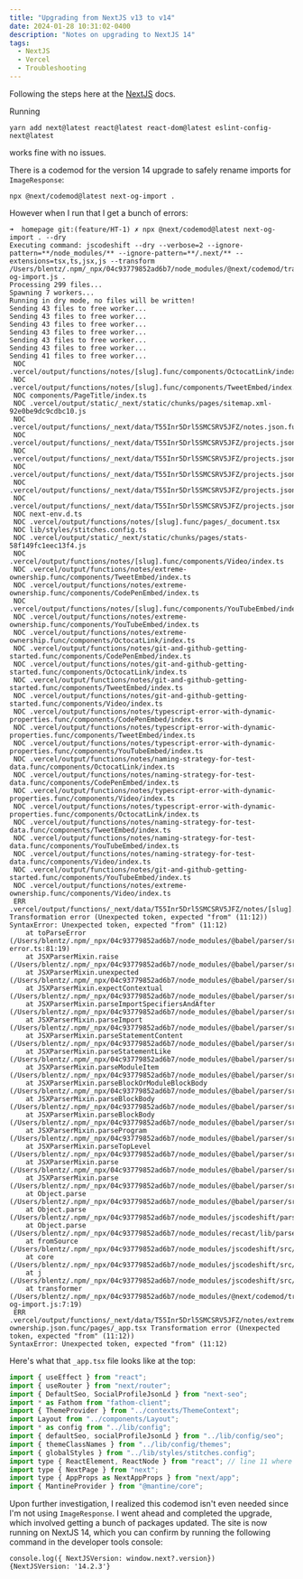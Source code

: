 ```yaml
---
title: "Upgrading from NextJS v13 to v14"
date: 2024-01-28 10:31:02-0400
description: "Notes on upgrading to NextJS 14"
tags:
  - NextJS
  - Vercel
  - Troubleshooting
---
```


Following the steps here at the [NextJS](https://nextjs.org/docs/app/building-your-application/upgrading/version-14) docs.

Running

```
yarn add next@latest react@latest react-dom@latest eslint-config-next@latest
```

works fine with no issues.

There is a codemod for the version 14 upgrade to safely rename imports for
`ImageResponse`:

```
npx @next/codemod@latest next-og-import .
```

However when I run that I get a bunch of errors:

```
➜  homepage git:(feature/HT-1) ✗ npx @next/codemod@latest next-og-import . --dry
Executing command: jscodeshift --dry --verbose=2 --ignore-pattern=**/node_modules/** --ignore-pattern=**/.next/** --extensions=tsx,ts,jsx,js --transform /Users/blentz/.npm/_npx/04c93779852ad6b7/node_modules/@next/codemod/transforms/next-og-import.js .
Processing 299 files...
Spawning 7 workers...
Running in dry mode, no files will be written!
Sending 43 files to free worker...
Sending 43 files to free worker...
Sending 43 files to free worker...
Sending 43 files to free worker...
Sending 43 files to free worker...
Sending 43 files to free worker...
Sending 41 files to free worker...
 NOC .vercel/output/functions/notes/[slug].func/components/OctocatLink/index.ts
 NOC .vercel/output/functions/notes/[slug].func/components/TweetEmbed/index.ts
 NOC components/PageTitle/index.ts
 NOC .vercel/output/static/_next/static/chunks/pages/sitemap.xml-92e0be9dc9cdbc10.js
 NOC .vercel/output/functions/_next/data/T55Inr5Drl5SMCSRV5JFZ/notes.json.func/components/YouTubeEmbed/index.ts
 NOC .vercel/output/functions/_next/data/T55Inr5Drl5SMCSRV5JFZ/projects.json.func/components/CodePenEmbed/index.ts
 NOC .vercel/output/functions/_next/data/T55Inr5Drl5SMCSRV5JFZ/projects.json.func/components/TweetEmbed/index.ts
 NOC .vercel/output/functions/_next/data/T55Inr5Drl5SMCSRV5JFZ/projects.json.func/components/Video/index.ts
 NOC .vercel/output/functions/_next/data/T55Inr5Drl5SMCSRV5JFZ/projects.json.func/components/YouTubeEmbed/index.ts
 NOC .vercel/output/functions/_next/data/T55Inr5Drl5SMCSRV5JFZ/projects.json.func/components/OctocatLink/index.ts
 NOC next-env.d.ts
 NOC .vercel/output/functions/notes/[slug].func/pages/_document.tsx
 NOC lib/styles/stitches.config.ts
 NOC .vercel/output/static/_next/static/chunks/pages/stats-58f149fc1eec13f4.js
 NOC .vercel/output/functions/notes/[slug].func/components/Video/index.ts
 NOC .vercel/output/functions/notes/extreme-ownership.func/components/TweetEmbed/index.ts
 NOC .vercel/output/functions/notes/extreme-ownership.func/components/CodePenEmbed/index.ts
 NOC .vercel/output/functions/notes/[slug].func/components/YouTubeEmbed/index.ts
 NOC .vercel/output/functions/notes/extreme-ownership.func/components/YouTubeEmbed/index.ts
 NOC .vercel/output/functions/notes/extreme-ownership.func/components/OctocatLink/index.ts
 NOC .vercel/output/functions/notes/git-and-github-getting-started.func/components/CodePenEmbed/index.ts
 NOC .vercel/output/functions/notes/git-and-github-getting-started.func/components/OctocatLink/index.ts
 NOC .vercel/output/functions/notes/git-and-github-getting-started.func/components/TweetEmbed/index.ts
 NOC .vercel/output/functions/notes/git-and-github-getting-started.func/components/Video/index.ts
 NOC .vercel/output/functions/notes/typescript-error-with-dynamic-properties.func/components/CodePenEmbed/index.ts
 NOC .vercel/output/functions/notes/typescript-error-with-dynamic-properties.func/components/TweetEmbed/index.ts
 NOC .vercel/output/functions/notes/typescript-error-with-dynamic-properties.func/components/YouTubeEmbed/index.ts
 NOC .vercel/output/functions/notes/naming-strategy-for-test-data.func/components/OctocatLink/index.ts
 NOC .vercel/output/functions/notes/naming-strategy-for-test-data.func/components/CodePenEmbed/index.ts
 NOC .vercel/output/functions/notes/typescript-error-with-dynamic-properties.func/components/Video/index.ts
 NOC .vercel/output/functions/notes/typescript-error-with-dynamic-properties.func/components/OctocatLink/index.ts
 NOC .vercel/output/functions/notes/naming-strategy-for-test-data.func/components/TweetEmbed/index.ts
 NOC .vercel/output/functions/notes/naming-strategy-for-test-data.func/components/YouTubeEmbed/index.ts
 NOC .vercel/output/functions/notes/naming-strategy-for-test-data.func/components/Video/index.ts
 NOC .vercel/output/functions/notes/git-and-github-getting-started.func/components/YouTubeEmbed/index.ts
 NOC .vercel/output/functions/notes/extreme-ownership.func/components/Video/index.ts
 ERR .vercel/output/functions/_next/data/T55Inr5Drl5SMCSRV5JFZ/notes/[slug].json.func/pages/_app.tsx Transformation error (Unexpected token, expected "from" (11:12))
SyntaxError: Unexpected token, expected "from" (11:12)
    at toParseError (/Users/blentz/.npm/_npx/04c93779852ad6b7/node_modules/@babel/parser/src/parse-error.ts:81:19)
    at JSXParserMixin.raise (/Users/blentz/.npm/_npx/04c93779852ad6b7/node_modules/@babel/parser/src/tokenizer/index.ts:1487:19)
    at JSXParserMixin.unexpected (/Users/blentz/.npm/_npx/04c93779852ad6b7/node_modules/@babel/parser/src/tokenizer/index.ts:1528:16)
    at JSXParserMixin.expectContextual (/Users/blentz/.npm/_npx/04c93779852ad6b7/node_modules/@babel/parser/src/parser/util.ts:107:12)
    at JSXParserMixin.parseImportSpecifiersAndAfter (/Users/blentz/.npm/_npx/04c93779852ad6b7/node_modules/@babel/parser/src/parser/statement.ts:3110:10)
    at JSXParserMixin.parseImport (/Users/blentz/.npm/_npx/04c93779852ad6b7/node_modules/@babel/parser/src/parser/statement.ts:3078:17)
    at JSXParserMixin.parseStatementContent (/Users/blentz/.npm/_npx/04c93779852ad6b7/node_modules/@babel/parser/src/parser/statement.ts:587:25)
    at JSXParserMixin.parseStatementLike (/Users/blentz/.npm/_npx/04c93779852ad6b7/node_modules/@babel/parser/src/parser/statement.ts:416:17)
    at JSXParserMixin.parseModuleItem (/Users/blentz/.npm/_npx/04c93779852ad6b7/node_modules/@babel/parser/src/parser/statement.ts:353:17)
    at JSXParserMixin.parseBlockOrModuleBlockBody (/Users/blentz/.npm/_npx/04c93779852ad6b7/node_modules/@babel/parser/src/parser/statement.ts:1393:16)
    at JSXParserMixin.parseBlockBody (/Users/blentz/.npm/_npx/04c93779852ad6b7/node_modules/@babel/parser/src/parser/statement.ts:1367:10)
    at JSXParserMixin.parseBlockBody (/Users/blentz/.npm/_npx/04c93779852ad6b7/node_modules/@babel/parser/src/plugins/estree.ts:158:13)
    at JSXParserMixin.parseProgram (/Users/blentz/.npm/_npx/04c93779852ad6b7/node_modules/@babel/parser/src/parser/statement.ts:212:10)
    at JSXParserMixin.parseTopLevel (/Users/blentz/.npm/_npx/04c93779852ad6b7/node_modules/@babel/parser/src/parser/statement.ts:194:25)
    at JSXParserMixin.parse (/Users/blentz/.npm/_npx/04c93779852ad6b7/node_modules/@babel/parser/src/parser/index.ts:45:10)
    at JSXParserMixin.parse (/Users/blentz/.npm/_npx/04c93779852ad6b7/node_modules/@babel/parser/src/plugins/estree.ts:25:43)
    at Object.parse (/Users/blentz/.npm/_npx/04c93779852ad6b7/node_modules/@babel/parser/src/index.ts:66:38)
    at Object.parse (/Users/blentz/.npm/_npx/04c93779852ad6b7/node_modules/jscodeshift/parser/babel5Compat.js:47:22)
    at Object.parse (/Users/blentz/.npm/_npx/04c93779852ad6b7/node_modules/recast/lib/parser.js:23:30)
    at fromSource (/Users/blentz/.npm/_npx/04c93779852ad6b7/node_modules/jscodeshift/src/core.js:82:25)
    at core (/Users/blentz/.npm/_npx/04c93779852ad6b7/node_modules/jscodeshift/src/core.js:44:5)
    at j (/Users/blentz/.npm/_npx/04c93779852ad6b7/node_modules/jscodeshift/src/core.js:142:12)
    at transformer (/Users/blentz/.npm/_npx/04c93779852ad6b7/node_modules/@next/codemod/transforms/next-og-import.js:7:19)
 ERR .vercel/output/functions/_next/data/T55Inr5Drl5SMCSRV5JFZ/notes/extreme-ownership.json.func/pages/_app.tsx Transformation error (Unexpected token, expected "from" (11:12))
SyntaxError: Unexpected token, expected "from" (11:12)

```

Here's what that `_app.tsx` file looks like at the top:

```javascript
import { useEffect } from "react";
import { useRouter } from "next/router";
import { DefaultSeo, SocialProfileJsonLd } from "next-seo";
import * as Fathom from "fathom-client";
import { ThemeProvider } from "../contexts/ThemeContext";
import Layout from "../components/Layout";
import * as config from "../lib/config";
import { defaultSeo, socialProfileJsonLd } from "../lib/config/seo";
import { themeClassNames } from "../lib/config/themes";
import { globalStyles } from "../lib/styles/stitches.config";
import type { ReactElement, ReactNode } from "react"; // line 11 where the error is pointing
import type { NextPage } from "next";
import type { AppProps as NextAppProps } from "next/app";
import { MantineProvider } from "@mantine/core";
```

Upon further investigation, I realized this codemod isn't even needed since
I'm not using `ImageResponse`. I went ahead and completed the upgrade, which
involved getting a bunch of packages updated. The site is now running on
NextJS 14, which you can confirm by running the following command in the
developer tools console:

```
console.log({ NextJSVersion: window.next?.version})
{NextJSVersion: '14.2.3'}
```
